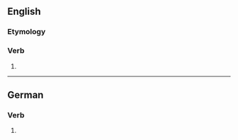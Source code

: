 ==English==

===Etymology===
{{suffix|en|commit|est|nocat=1}}

===Verb===
{{head|en|verb form}}

# {{en-archaic second-person singular of|commit}}

----

==German==

===Verb===
{{head|de|verb form}}

# {{verb form of|de|committen||2|s|pres|;|2|s|sub|I}}